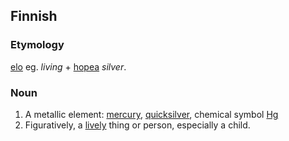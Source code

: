 ==Finnish==

===Etymology===
[[elo]] eg. ''living'' + [[hopea]] ''silver''.

===Noun===
# A metallic element: [[mercury]], [[quicksilver]], chemical symbol [[Hg]]
# Figuratively, a [[lively]] thing or person, especially a child.